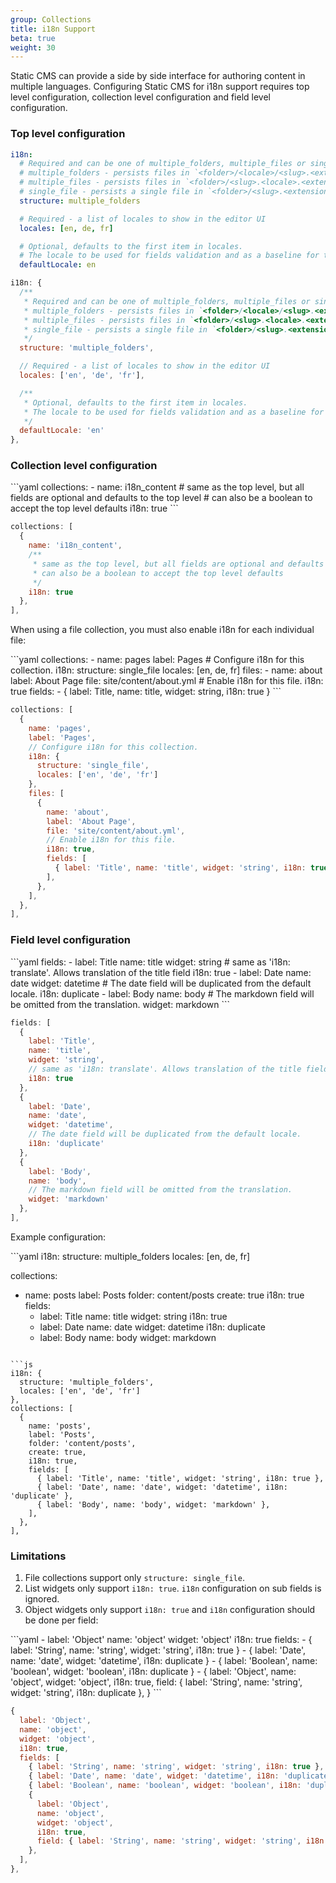 ```yaml
---
group: Collections
title: i18n Support
beta: true
weight: 30
---
```


Static CMS can provide a side by side interface for authoring content in multiple languages.
Configuring Static CMS for i18n support requires top level configuration, collection level configuration and field level configuration.

### Top level configuration

<CodeTabs>

```yaml
i18n:
  # Required and can be one of multiple_folders, multiple_files or single_file
  # multiple_folders - persists files in `<folder>/<locale>/<slug>.<extension>`
  # multiple_files - persists files in `<folder>/<slug>.<locale>.<extension>`
  # single_file - persists a single file in `<folder>/<slug>.<extension>`
  structure: multiple_folders

  # Required - a list of locales to show in the editor UI
  locales: [en, de, fr]

  # Optional, defaults to the first item in locales.
  # The locale to be used for fields validation and as a baseline for the entry.
  defaultLocale: en
```

```js
i18n: {
  /**
   * Required and can be one of multiple_folders, multiple_files or single_file
   * multiple_folders - persists files in `<folder>/<locale>/<slug>.<extension>`
   * multiple_files - persists files in `<folder>/<slug>.<locale>.<extension>`
   * single_file - persists a single file in `<folder>/<slug>.<extension>`
   */
  structure: 'multiple_folders',

  // Required - a list of locales to show in the editor UI
  locales: ['en', 'de', 'fr'],

  /**
   * Optional, defaults to the first item in locales.
   * The locale to be used for fields validation and as a baseline for the entry.
   */
  defaultLocale: 'en'
},
```

</CodeTabs>

### Collection level configuration

<CodeTabs>
```yaml
collections:
  - name: i18n_content
    # same as the top level, but all fields are optional and defaults to the top level
    # can also be a boolean to accept the top level defaults
    i18n: true
```

```js
collections: [
  {
    name: 'i18n_content',
    /**
     * same as the top level, but all fields are optional and defaults to the top level
     * can also be a boolean to accept the top level defaults
     */
    i18n: true
  },
],
```

</CodeTabs>

When using a file collection, you must also enable i18n for each individual file:

<CodeTabs>
```yaml
collections:
  - name: pages
    label: Pages
    # Configure i18n for this collection.
    i18n:
      structure: single_file
      locales: [en, de, fr]
    files:
      - name: about
        label: About Page
        file: site/content/about.yml
        # Enable i18n for this file.
        i18n: true
        fields:
          - { label: Title, name: title, widget: string, i18n: true }
```

```js
collections: [
  {
    name: 'pages',
    label: 'Pages',
    // Configure i18n for this collection.
    i18n: {
      structure: 'single_file',
      locales: ['en', 'de', 'fr']
    },
    files: [
      {
        name: 'about',
        label: 'About Page',
        file: 'site/content/about.yml',
        // Enable i18n for this file.
        i18n: true,
        fields: [
          { label: 'Title', name: 'title', widget: 'string', i18n: true }
        ],
      },
    ],
  },
],
```

</CodeTabs>

### Field level configuration

<CodeTabs>
```yaml
fields:
  - label: Title
    name: title
    widget: string
    # same as 'i18n: translate'. Allows translation of the title field
    i18n: true
  - label: Date
    name: date
    widget: datetime
    # The date field will be duplicated from the default locale.
    i18n: duplicate
  - label: Body
    name: body
    # The markdown field will be omitted from the translation.
    widget: markdown
```

```js
fields: [
  {
    label: 'Title',
    name: 'title',
    widget: 'string',
    // same as 'i18n: translate'. Allows translation of the title field
    i18n: true
  },
  {
    label: 'Date',
    name: 'date',
    widget: 'datetime',
    // The date field will be duplicated from the default locale.
    i18n: 'duplicate'
  },
  {
    label: 'Body',
    name: 'body',
    // The markdown field will be omitted from the translation.
    widget: 'markdown'
  },
],
```

</CodeTabs>

Example configuration:

<CodeTabs>
```yaml
i18n:
  structure: multiple_folders
  locales: [en, de, fr]

collections:
  - name: posts
    label: Posts
    folder: content/posts
    create: true
    i18n: true
    fields:
      - label: Title
        name: title
        widget: string
        i18n: true
      - label: Date
        name: date
        widget: datetime
        i18n: duplicate
      - label: Body
        name: body
        widget: markdown
```

```js
i18n: {
  structure: 'multiple_folders',
  locales: ['en', 'de', 'fr']
},
collections: [
  {
    name: 'posts',
    label: 'Posts',
    folder: 'content/posts',
    create: true,
    i18n: true,
    fields: [
      { label: 'Title', name: 'title', widget: 'string', i18n: true },
      { label: 'Date', name: 'date', widget: 'datetime', i18n: 'duplicate' },
      { label: 'Body', name: 'body', widget: 'markdown' },
    ],
  },
],
```

</CodeTabs>

### Limitations

1. File collections support only `structure: single_file`.
2. List widgets only support `i18n: true`. `i18n` configuration on sub fields is ignored.
3. Object widgets only support `i18n: true` and `i18n` configuration should be done per field:

<CodeTabs>
```yaml
- label: 'Object'
  name: 'object'
  widget: 'object'
  i18n: true
  fields:
    - { label: 'String', name: 'string', widget: 'string', i18n: true }
    - { label: 'Date', name: 'date', widget: 'datetime', i18n: duplicate }
    - { label: 'Boolean', name: 'boolean', widget: 'boolean', i18n: duplicate }
    - {
        label: 'Object',
        name: 'object',
        widget: 'object',
        i18n: true,
        field: { label: 'String', name: 'string', widget: 'string', i18n: duplicate },
      }
```

```js
{
  label: 'Object',
  name: 'object',
  widget: 'object',
  i18n: true,
  fields: [
    { label: 'String', name: 'string', widget: 'string', i18n: true },
    { label: 'Date', name: 'date', widget: 'datetime', i18n: 'duplicate' },
    { label: 'Boolean', name: 'boolean', widget: 'boolean', i18n: 'duplicate' },
    {
      label: 'Object',
      name: 'object',
      widget: 'object',
      i18n: true,
      field: { label: 'String', name: 'string', widget: 'string', i18n: 'duplicate' },
    },
  ],
},
```

</CodeTabs>
